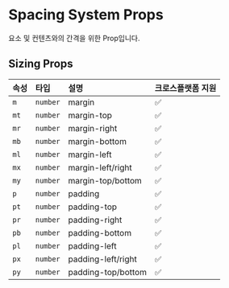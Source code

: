# Spacing System Props

요소 및 컨텐츠와의 간격을 위한 Prop입니다.

## Sizing Props

| 속성 | 타입     | 설명               | 크로스플랫폼 지원 |
| :--- | :------- | :----------------- | :---------------- |
| `m`  | `number` | margin             | ✅                |
| `mt` | `number` | margin-top         | ✅                |
| `mr` | `number` | margin-right       | ✅                |
| `mb` | `number` | margin-bottom      | ✅                |
| `ml` | `number` | margin-left        | ✅                |
| `mx` | `number` | margin-left/right  | ✅                |
| `my` | `number` | margin-top/bottom  | ✅                |
| `p`  | `number` | padding            | ✅                |
| `pt` | `number` | padding-top        | ✅                |
| `pr` | `number` | padding-right      | ✅                |
| `pb` | `number` | padding-bottom     | ✅                |
| `pl` | `number` | padding-left       | ✅                |
| `px` | `number` | padding-left/right | ✅                |
| `py` | `number` | padding-top/bottom | ✅                |
